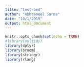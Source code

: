 ```yaml
---
title: "test-bed"
author: "Abhraneel Sarma"
date: "10/1/2019"
output: html_document
---
```


```r
knitr::opts_chunk$set(echo = TRUE)
#library(multidy)
library(dplyr)
library(broom)
library(stringr)
library(rlang)
```



```r

```



